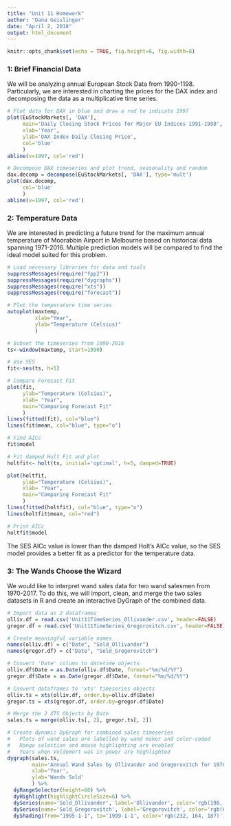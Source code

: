 ```yaml
---
title: "Unit 11 Homework"
author: "Dana Geislinger"
date: "April 2, 2018"
output: html_document
---
```


```r
knitr::opts_chunk$set(echo = TRUE, fig.height=6, fig.width=8)
```

### **1:** Brief Financial Data
We will be analyzing annual European Stock Data from 1990-1198. Particularly, we are interested in charting the prices for the DAX index and decomposing the data as a multiplicative time series.

```r
# Plot data for DAX in blue and draw a red to indicate 1997
plot(EuStockMarkets[, 'DAX'],
     main='Daily Closing Stock Prices for Major EU Indices 1991-1998',
     xlab='Year',
     ylab='DAX Index Daily Closing Price',
     col='blue'
     )
abline(v=1997, col='red')

# Decompose DAX timeseries and plot trend, seasonality and random
dax.decomp = decompose(EuStockMarkets[, 'DAX'], type='mult')
plot(dax.decomp,
     col='blue'
     )
abline(v=1997, col='red')
```

### **2:** Temperature Data
We are interested in predicting a future trend for the maximum annual temperature of Moorabbin Airport in Melbourne based on historical data spanning 1971-2016. Multiple prediction models will be compared to find the ideal model suited for this problem.
```r
# Load necessary libraries for data and tools
suppressMessages(require("fpp2"))
suppressMessages(require("dygraphs"))
suppressMessages(require("xts"))
suppressMessages(require("forecast"))

# Plot the temperature time series
autoplot(maxtemp,
         xlab="Year",
         ylab="Temperature (Celsius)"
         )

# Subset the timeseries from 1990-2016
ts<-window(maxtemp, start=1990)

# Use SES
fit<-ses(ts, h=5)

# Compare Forecast Fit
plot(fit,
     ylab="Temperature (Celsius)",
     xlab= "Year",
     main="Comparing Forecast Fit"
     )
lines(fitted(fit), col="blue")
lines(fit$mean, col="blue", type="o")

# Find AICc
fit$model

# Fit damped Holt Fit and plot
holtfit<- holt(ts, initial='optimal', h=5, damped=TRUE)

plot(holtfit,
     ylab="Temperature (Celsius)",
     xlab= "Year",
     main="Comparing Forecast Fit"
     )
lines(fitted(holtfit), col="blue", type="o")
lines(holtfit$mean, col="red")

# Print AICc
holtfit$model
```

The SES AICc value is lower than the damped Holt's AICc value, so the SES model provides a better fit as a predictor for the temperature data.

### **3:** The Wands Choose the Wizard
We would like to interpret wand sales data for two wand salesmen from 1970-2017. To do this, we will import, clean, and merge the two sales datasets in R and create an interactive DyGraph of the combined data.

```r
# Import data as 2 dataframes
olliv.df = read.csv('Unit11TimeSeries_Ollivander.csv', header=FALSE)
gregor.df = read.csv('Unit11TimeSeries_Gregorovitch.csv', header=FALSE)

# Create meaningful variable names
names(olliv.df) = c("Date", "Sold_Ollivander")
names(gregor.df) = c("Date", "Sold_Gregorovitch")

# Convert 'Date' column to datetime objects
olliv.df$Date = as.Date(olliv.df$Date, format="%m/%d/%Y")
gregor.df$Date = as.Date(gregor.df$Date, format="%m/%d/%Y")

# Convert dataframes to 'xts' timeseries objects
olliv.ts = xts(olliv.df, order.by=olliv.df$Date)
gregor.ts = xts(gregor.df, order.by=gregor.df$Date)

# Merge the 2 XTS Objects by Date
sales.ts = merge(olliv.ts[, 2], gregor.ts[, 2])

# Create dynamic DyGraph for combined sales timeseries
#   Plots of wand sales are labelled by wand maker and color-coded
#   Range selection and mouse highlighting are enabled
#   Years when Voldemort was in power are highlighted
dygraph(sales.ts,
        main='Annual Wand Sales by Ollivander and Gregorovitch for 1970-2017',
        xlab='Year',
        ylab='Wands Sold'
        ) %>%
  dyRangeSelector(height=60) %>%
  dyHighlight(highlightCircleSize=6) %>%
  dySeries(name='Sold_Ollivander', label='Ollivander', color='rgb(198, 97, 25)') %>%
  dySeries(name='Sold_Gregorovitch', label='Gregorovitch', color='rgb(63, 16, 150)') %>%
  dyShading(from="1995-1-1", to='1999-1-1', color='rgb(232, 164, 187)')
  
```